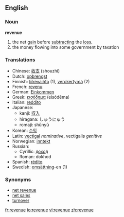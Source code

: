==English==

===Noun===
'''revenue'''

#the net [[gain]] before [[subtract]]ing the [[loss]].
#the money flowing into some government by taxation

===Translations===
*Chinese: [[收支]] (shouzhi)
*Dutch: [[opbrengst]]
*Finnish: [[liikevaihto]] (1), [[verokertymä]] (2)
*French: [[revenu]]
*German: [[Einkommen]]
*Greek: [[εισόδημα]] (eisódēma)
*Italian: [[reddito]]
*Japanese: 
**kanji: [[収入]]
**hiragana: しゅうにゅう
**romaji: shūnyū
*Korean: [[수익]]
*Latin: [[vectigal]] ''nominative'', vectigalis ''genitive''
*Norwegian: [[inntekt]]
*Russian: 
**Cyrillic: [[доход]]
**Roman: dokhod
*Spanish: [[rédito]]
*Swedish: [[omsättning]]-en (1)

===Synonyms===
*[[net revenue]]
*[[net sales]]
*[[turnover]]

[[fr:revenue]]
[[io:revenue]]
[[vi:revenue]]
[[zh:revenue]]